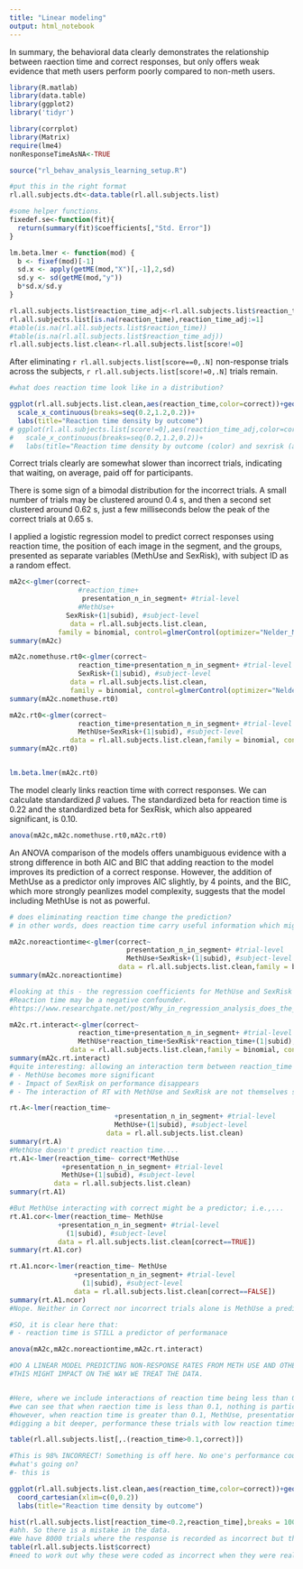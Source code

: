 ```yaml
---
title: "Linear modeling"
output: html_notebook
---
```


In summary, the behavioral data clearly demonstrates the relationship between raection time and correct responses, but only offers weak evidence that meth users perform poorly compared to non-meth users.

```r
library(R.matlab)
library(data.table)
library(ggplot2)
library('tidyr')

library(corrplot)
library(Matrix)
require(lme4)
nonResponseTimeAsNA<-TRUE

source("rl_behav_analysis_learning_setup.R")

```


```r
#put this in the right format
rl.all.subjects.dt<-data.table(rl.all.subjects.list)

#some helper functions.
fixedef.se<-function(fit){
  return(summary(fit)$coefficients[,"Std. Error"])
}

lm.beta.lmer <- function(mod) {
  b <- fixef(mod)[-1]
  sd.x <- apply(getME(mod,"X")[,-1],2,sd)
  sd.y <- sd(getME(mod,"y"))
  b*sd.x/sd.y
}

rl.all.subjects.list$reaction_time_adj<-rl.all.subjects.list$reaction_time
rl.all.subjects.list[is.na(reaction_time),reaction_time_adj:=1]
#table(is.na(rl.all.subjects.list$reaction_time))
#table(is.na(rl.all.subjects.list$reaction_time_adj))
rl.all.subjects.list.clean<-rl.all.subjects.list[score!=0]

```

After eliminating `r rl.all.subjects.list[score==0,.N]` non-response trials across the subjects, `r rl.all.subjects.list[score!=0,.N]` trials remain. 

```r


#what does reaction time look like in a distribution?

ggplot(rl.all.subjects.list.clean,aes(reaction_time,color=correct))+geom_density()+#facet_grid(SexRisk~.,margins=TRUE)
  scale_x_continuous(breaks=seq(0.2,1.2,0.2))+
  labs(title="Reaction time density by outcome")
# ggplot(rl.all.subjects.list[score!=0],aes(reaction_time_adj,color=correct))+geom_density()+facet_grid(SexRisk~.,margins=TRUE)+
#   scale_x_continuous(breaks=seq(0.2,1.2,0.2))+
#   labs(title="Reaction time density by outcome (color) and sexrisk (axis)")


```

Correct trials clearly are somewhat slower than incorrect trials, indicating that waiting, on average, paid off for participants.

There is some sign of a bimodal distribution for the incorrect trials. A small number of trials may be clustered around 0.4 s, and then a second set clustered around 0.62 s, just a few milliseconds below the peak of the correct trials at 0.65 s. \footnote{Should posit a bimodal distribution in a simple stan model and see if it does better than a unimodal model.}


I applied a logistic regression model to predict correct responses using reaction time, the position of each image in the segment, and the groups, presented as separate variables (MethUse and SexRisk), with subject ID as a random effect. \footnote{Really, runID also needs to be in here as a random effect, and actually, we need runid to be a random effect from 1 to 4}
```r

mA2c<-glmer(correct~ 
                 #reaction_time+
                  presentation_n_in_segment+ #trial-level
                 #MethUse+
              SexRisk+(1|subid), #subject-level
               data = rl.all.subjects.list.clean,
            family = binomial, control=glmerControl(optimizer="Nelder_Mead"))
summary(mA2c)

mA2c.nomethuse.rt0<-glmer(correct~ 
                 reaction_time+presentation_n_in_segment+ #trial-level
                 SexRisk+(1|subid), #subject-level
               data = rl.all.subjects.list.clean,
               family = binomial, control=glmerControl(optimizer="Nelder_Mead"))
summary(mA2c.nomethuse.rt0)
```

```r
mA2c.rt0<-glmer(correct~ 
                 reaction_time+presentation_n_in_segment+ #trial-level
                 MethUse+SexRisk+(1|subid), #subject-level
               data = rl.all.subjects.list.clean,family = binomial, control=glmerControl(optimizer="Nelder_Mead"))
summary(mA2c.rt0)


lm.beta.lmer(mA2c.rt0)

```

The model clearly links reaction time with correct responses. We can calculate standardized $\beta$ values. The standardized beta for reaction time is 0.22 and the standardized beta for SexRisk, which also appeared significant, is 0.10.

```r

anova(mA2c,mA2c.nomethuse.rt0,mA2c.rt0)

```

An ANOVA comparison of the models offers unambiguous evidence with a strong difference in both AIC and BIC that adding reaction to the model improves its prediction of a correct response. However, the addition of MethUse as a predictor only improves AIC slightly, by 4 points, and the BIC, which more strongly peanlizes model complexity, suggests that the model including MethUse is not as powerful.

```r
# does eliminating reaction time change the prediction?
# in other words, does reaction time carry useful information which might be moderating the rleationship between corrct and MethUse/SexRisk; is reaction time a NEGATIVE CONFOUNDER?

mA2c.noreactiontime<-glmer(correct~ 
                             presentation_n_in_segment+ #trial-level
                             MethUse+SexRisk+(1|subid), #subject-level
                           data = rl.all.subjects.list.clean,family = binomial, control=glmerControl(optimizer="Nelder_Mead"))
summary(mA2c.noreactiontime)

#looking at this - the regression coefficients for MethUse and SexRisk appear to disappear
#Reaction time may be a negative confounder.
#https://www.researchgate.net/post/Why_in_regression_analysis_does_the_inclusion_of_a_new_variable_makes_other_variables_that_previously_were_not_statistically_significant

mA2c.rt.interact<-glmer(correct~ 
                 reaction_time+presentation_n_in_segment+ #trial-level
                 MethUse*reaction_time+SexRisk*reaction_time+(1|subid), #subject-level
               data = rl.all.subjects.list.clean,family = binomial, control=glmerControl(optimizer="Nelder_Mead"))
summary(mA2c.rt.interact)
#quite interesting: allowing an interaction term between reaction_time and MethUse,
# - MethUse becomes more significant
# - Impact of SexRisk on performance disappears
# - The interaction of RT with MethUse and SexRisk are not themselves significant.

rt.A<-lmer(reaction_time~ 
                          +presentation_n_in_segment+ #trial-level
                          MethUse+(1|subid), #subject-level
                        data = rl.all.subjects.list.clean)
summary(rt.A)
#MethUse doesn't predict reaction time....
rt.A1<-lmer(reaction_time~ correct*MethUse
             +presentation_n_in_segment+ #trial-level
             MethUse+(1|subid), #subject-level
           data = rl.all.subjects.list.clean)
summary(rt.A1)

#But MethUse interacting with correct might be a predictor; i.e.,...
rt.A1.cor<-lmer(reaction_time~ MethUse
            +presentation_n_in_segment+ #trial-level
              (1|subid), #subject-level
            data = rl.all.subjects.list.clean[correct==TRUE])
summary(rt.A1.cor)

rt.A1.ncor<-lmer(reaction_time~ MethUse
                +presentation_n_in_segment+ #trial-level
                  (1|subid), #subject-level
                data = rl.all.subjects.list.clean[correct==FALSE])
summary(rt.A1.ncor)
#Nope. Neither in Correct nor incorrect trials alone is MethUse a predictor of reaction time.

#SO, it is clear here that:
# - reaction time is STILL a predictor of performanace

```



```r
anova(mA2c,mA2c.noreactiontime,mA2c.rt.interact)
```


```r
#DO A LINEAR MODEL PREDICTING NON-RESPONSE RATES FROM METH USE AND OTHER RELEVANT VARIABLES.
#THIS MIGHT IMPACT ON THE WAY WE TREAT THE DATA.


#Here, where we include interactions of reaction time being less than 0.1 or more than 0.1,
#we can see that when raection time is less than 0.1, nothing is particularly predictive of score.
#however, when reaction time is greater than 0.1, MethUse, presentation_n, etc, are predictive.
#digging a bit deeper, performance these trials with low reaction times is worse than chance:

table(rl.all.subjects.list[,.(reaction_time>0.1,correct)])

#This is 98% INCORRECT! Something is off here. No one's performance could be this bad by chance.
#what's going on?
#- this is 

ggplot(rl.all.subjects.list.clean,aes(reaction_time,color=correct))+geom_density()+#facet_grid(SexRisk~.,margins=TRUE)
  coord_cartesian(xlim=c(0,0.2))
  labs(title="Reaction time density by outcome")

hist(rl.all.subjects.list[reaction_time<0.2,reaction_time],breaks = 100)
#ahh. So there is a mistake in the data.
#We have 8000 trials where the response is recorded as incorrect but their reaction time is 0.
table(rl.all.subjects.list$correct)
#need to work out why these were coded as incorrect when they were really non-responses!
```



